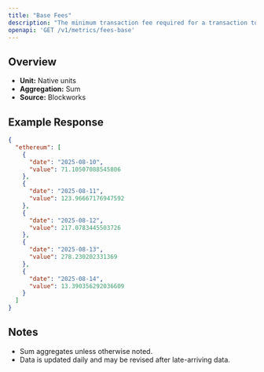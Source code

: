 ```yaml
---
title: "Base Fees"
description: "The minimum transaction fee required for a transaction to be included in a block"
openapi: 'GET /v1/metrics/fees-base'
---
```


## Overview

- **Unit:** Native units
- **Aggregation:** Sum
- **Source:** Blockworks



## Example Response

```json
{
  "ethereum": [
    {
      "date": "2025-08-10",
      "value": 71.10507088545806
    },
    {
      "date": "2025-08-11",
      "value": 123.96667176947592
    },
    {
      "date": "2025-08-12",
      "value": 217.0783445503726
    },
    {
      "date": "2025-08-13",
      "value": 278.230202331369
    },
    {
      "date": "2025-08-14",
      "value": 13.390356292036609
    }
  ]
}
```

## Notes
- Sum aggregates unless otherwise noted.
- Data is updated daily and may be revised after late-arriving data.
